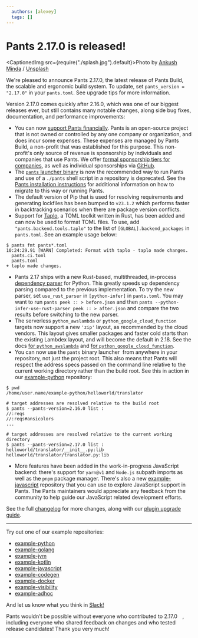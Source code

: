 ```yaml
---
  authors: [alexey]
  tags: []
---
```


# Pants 2.17.0 is released!

<CaptionedImg src={require("./splash.jpg").default}>Photo by [Ankush Minda](https://unsplash.com/@an_ku_sh?utm_source=ghost&utm_medium=referral&utm_campaign=api-credit) / [Unsplash](https://unsplash.com/?utm_source=ghost&utm_medium=referral&utm_campaign=api-credit)</CaptionedImg>

<!-- truncate -->

We're pleased to announce Pants 2.17.0, the latest release of Pants Build, the scalable and ergonomic build system. To update, set `pants_version = "2.17.0"` in your `pants.toml`. See upgrade tips for more information.

Version 2.17.0 comes quickly after 2.16.0, which was one of our biggest releases ever, but still contains many notable changes, along side bug fixes, documentation, and performance improvements:

- You can now [support Pants financially](https://www.pantsbuild.org/docs/sponsorship).
  Pants is an open-source project that is not owned or controlled by any one company or organization, and does incur some expenses. These expenses are managed by Pants Build, a non-profit that was established for this purpose. This non-profit's only source of revenue is sponsorship by individuals and companies that use Pants.
  We offer [formal sponsorship tiers for companies](https://www.pantsbuild.org/docs/sponsorship), as well as individual sponsorships via [GitHub](https://github.com/sponsors/pantsbuild).
- The [`pants` launcher binary](https://github.com/pantsbuild/scie-pants) is now the recommended way to run Pants and use of a `./pants` shell script in a repository is deprecated. See the [Pants installation instructions](https://www.pantsbuild.org/docs/installation) for additional information on how to migrate to this way or running Pants.
- The default version of Pip that is used for resolving requirements and generating lockfiles has been bumped to `v23.1.2` which performs faster in backtracking scenarios when there are package version conflicts.
- Support for [Taplo](https://github.com/tamasfe/taplo), a TOML toolkit written in Rust, has been added and can now be used to format TOML files. To use, add `"pants.backend.tools.taplo"` to the list of `[GLOBAL].backend_packages` in `pants.toml`. See an example usage below:

```
$ pants fmt pants*.toml
10:24:29.91 [WARN] Completed: Format with taplo - taplo made changes.
  pants.ci.toml
  pants.toml
+ taplo made changes.
```

- Pants 2.17 ships with a new Rust-based, multithreaded, in-process [dependency parser](https://www.pantsbuild.org/v2.17/docs/reference-python-infer#use_rust_parser) for Python. This greatly speeds up dependency parsing compared to the previous implementation. To try the new parser, set `use_rust_parser` in `[python-infer]` in `pants.toml`. You may want to run `pants peek :: > before.json` and then `pants --python-infer-use-rust-parser peek :: > after.json` and compare the two results before switching to the new parser.
- The serverless `python_awslambda` or `python_google_cloud_function` targets now support a new `'zip'` layout, as recommended by the cloud vendors. This layout gives smaller packages and faster cold starts than the existing Lambdex layout, and will become the default in 2.18. See the docs [for `python_awslambda`](https://www.pantsbuild.org/v2.17/docs/awslambda-python#migrating-from-pants-216-and-earlier) and [for `python_google_cloud_function`](https://www.pantsbuild.org/v2.17/docs/google-cloud-function-python#migrating-from-pants-216-and-earlier).
- You can now use the `pants` binary launcher  from anywhere in your repository, not just the project root. This also means that Pants will respect the address specs passed on the command line relative to the current working directory rather than the build root. See this in action in our [example-python](https://github.com/pantsbuild/example-python) repository:

```
$ pwd
/home/user.name/example-python/helloworld/translator

# target addresses are resolved relative to the build root
$ pants --pants-version=2.16.0 list :
//:reqs
//:reqs#ansicolors
...

# target addresses are resolved relative to the current working directory
$ pants --pants-version=2.17.0 list :
helloworld/translator/__init__.py:lib
helloworld/translator/translator.py:lib
```

- More features have been added in the work-in-progress JavaScript backend: there's support for `yarn@v1` and `Node.js` subpath imports as well as the `pnpm` package manager. There's also a new [example-javascript](https://github.com/pantsbuild/example-javascript) repository that you can use to explore JavaScript support in Pants. The Pants maintainers would appreciate any feedback from the community to help guide our JavaScript related development efforts.

See the full [changelog](https://github.com/pantsbuild/pants/blob/main/src/python/pants/notes/2.17.x.md) for more changes, along with our [plugin upgrade guide](https://www.pantsbuild.org/docs/plugin-upgrade-guide).

---

Try out one of our example repositories:

- [example-python](https://github.com/pantsbuild/example-python)
- [example-golang](https://github.com/pantsbuild/example-golang)
- [example-jvm](https://github.com/pantsbuild/example-jvm)
- [example-kotlin](https://github.com/pantsbuild/example-kotlin)
- [example-javascript](https://github.com/pantsbuild/example-javascript)
- [example-codegen](https://github.com/pantsbuild/example-codegen)
- [example-docker](https://github.com/pantsbuild/example-docker)
- [example-visibility](https://github.com/pantsbuild/example-visibility)
- [example-adhoc](https://github.com/pantsbuild/example-adhoc/)

And let us know what you think in [Slack!](https://www.pantsbuild.org/docs/getting-help)

Pants wouldn't be possible without everyone who contributed to 2.17.0 , including everyone who shared feedback on changes and who tested release candidates! Thank you very much!